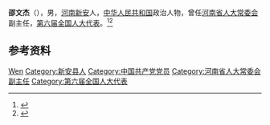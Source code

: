 '''邵文杰'''（{{bd|1915年||2004年|8月25日}}），男，[[河南|河南]][[新安|新安]]人，[[中华人民共和国|中华人民共和国]]政治人物，曾任[[河南省人大常委会|河南省人大常委会]]副主任，[[第六届全国人大代表|第六届全国人大代表]]。<ref>{{Cite book|title=中国当代方志学者辞典|author=林桓, 李爽主编|publisher=陕西人民出版社|year=1994|isbn=|location=西安|pages=}}</ref><ref>{{Cite book|title=中华人民共和国职官志|author=何虎生, 李耀东, 向常福主编|publisher=中国社会出版社|year=2003|isbn=9787800883934|location=北京|pages=}}</ref>

== 参考资料 ==
{{reflist}}

{{中国人物小作品}}

{{Authority control}}
{{DEFAULTSORT:Shao邵}}
[[Category:邵姓|Wen]]
[[Category:新安县人|Category:新安县人]]
[[Category:中国共产党党员|Category:中国共产党党员]]
[[Category:河南省人大常委会副主任|Category:河南省人大常委会副主任]]
[[Category:第六届全国人大代表|Category:第六届全国人大代表]]